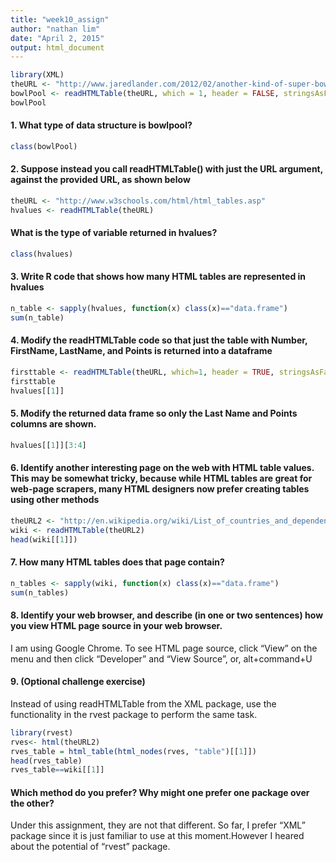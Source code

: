 ```yaml
---
title: "week10_assign"
author: "nathan lim"
date: "April 2, 2015"
output: html_document
---
```



```r
library(XML)
theURL <- "http://www.jaredlander.com/2012/02/another-kind-of-super-bowl-pool/"
bowlPool <- readHTMLTable(theURL, which = 1, header = FALSE, stringsAsFactors = FALSE)
bowlPool
```

#### 1. What type of data structure is bowlpool? 

```r
class(bowlPool)
```

#### 2. Suppose instead you call readHTMLTable() with just the URL argument, against the provided URL, as shown below
```r
theURL <- "http://www.w3schools.com/html/html_tables.asp"
hvalues <- readHTMLTable(theURL)
```

#### What is the type of variable returned in hvalues?

```r
class(hvalues)
```

#### 3. Write R code that shows how many HTML tables are represented in hvalues

```r
n_table <- sapply(hvalues, function(x) class(x)=="data.frame")
sum(n_table)
```

#### 4. Modify the readHTMLTable code so that just the table with Number, FirstName, LastName, and Points is returned into a dataframe

```r
firsttable <- readHTMLTable(theURL, which=1, header = TRUE, stringsAsFactors = FALSE)
firsttable
hvalues[[1]]
```

#### 5. Modify the returned data frame so only the Last Name and Points columns are shown.

```r
hvalues[[1]][3:4]
```

#### 6. Identify another interesting page on the web with HTML table values. This may be somewhat tricky, because while HTML tables are great for web-page scrapers, many HTML designers now prefer creating tables using other methods

```r
theURL2 <- "http://en.wikipedia.org/wiki/List_of_countries_and_dependencies_by_population"
wiki <- readHTMLTable(theURL2)
head(wiki[[1]])
```

#### 7. How many HTML tables does that page contain?
```r
n_tables <- sapply(wiki, function(x) class(x)=="data.frame")
sum(n_tables)
```

#### 8. Identify your web browser, and describe (in one or two sentences) how you view HTML page source in your web browser.

I am using Google Chrome. To see HTML page source, click "View" on the menu and then click "Developer" and "View Source", or, alt+command+U


#### 9. (Optional challenge exercise)
Instead of using readHTMLTable from the XML package, use the functionality in the rvest package to perform the same task.
```r
library(rvest)
rves<- html(theURL2)
rves_table = html_table(html_nodes(rves, "table")[[1]])
head(rves_table)
rves_table==wiki[[1]]
```
#### Which method do you prefer?  Why might one prefer one package over the other?

Under this assignment, they are not that different. So far, I prefer "XML" package since it is just familiar to use at this moment.However I heared about the potential of "rvest" package.
